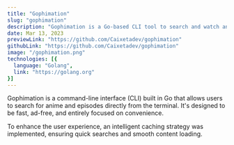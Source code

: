```yaml
---
title: "Gophimation"
slug: "gophimation"
description: "Gophimation is a Go-based CLI tool to search and watch anime directly from the terminal, with episode listings and streaming support."
date: Mar 13, 2023		
previewLink: "https://github.com/Caixetadev/gophimation"
githubLink: "https://github.com/Caixetadev/gophimation"
image: "/gophimation.png"
technologies: [{
  language: "Golang",
  link: "https://golang.org"
}]
---
```

Gophimation is a command-line interface (CLI) built in Go
that allows users to search for anime and episodes directly from the terminal. It's designed to be fast, ad-free, and entirely focused on convenience.

To enhance the user experience,
an intelligent caching strategy was implemented, ensuring quick searches and smooth content loading.
